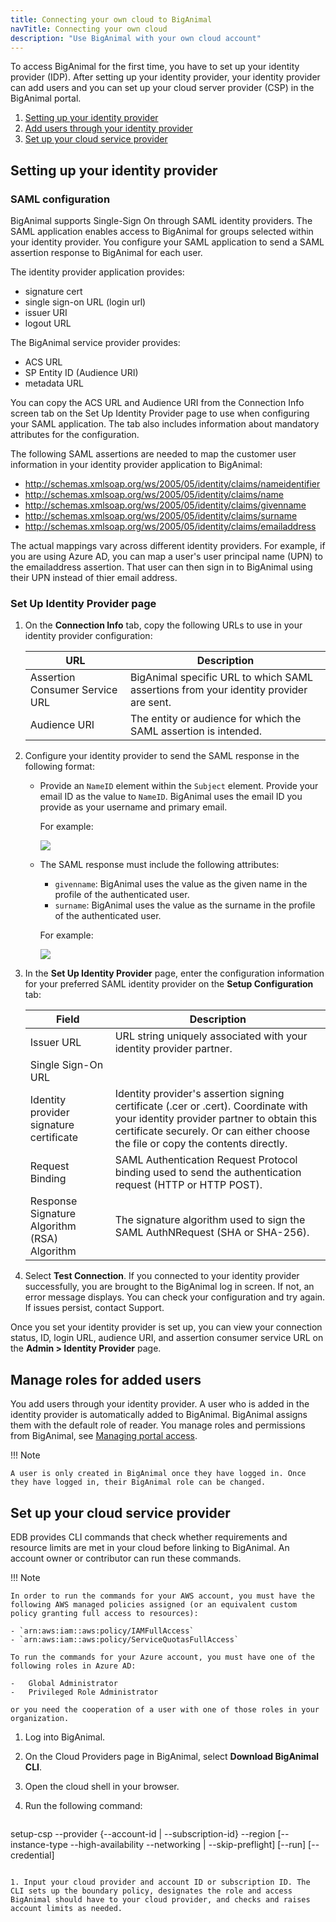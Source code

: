 ```yaml
---
title: Connecting your own cloud to BigAnimal
navTitle: Connecting your own cloud
description: "Use BigAnimal with your own cloud account" 
---
```


To access BigAnimal for the first time, you have to set up your identity provider (IDP). After setting up your identity provider, your identity provider can add users and you can set up your cloud server provider (CSP) in the BigAnimal portal. 

1. [Setting up your identity provider](#set-up-your-identity-provider)
1. [Add users through your identity provider](#manage-roles-for-added-users)
1. [Set up your cloud service provider](#set-up-your-cloud-service-provider)


## Setting up your identity provider

### SAML configuration

BigAnimal supports Single-Sign On through SAML identity providers. The SAML application enables access to BigAnimal for groups selected within your identity provider. You configure your SAML application to send a SAML assertion response to BigAnimal for each user.

The identity provider application provides:
- signature cert
- single sign-on URL (login url)
- issuer URI
- logout URL

The BigAnimal service provider provides:
- ACS URL
- SP Entity ID (Audience URI)
- metadata URL

You can copy the ACS URL and Audience URI from the Connection Info screen tab on the Set Up Identity Provider page to use when configuring your SAML application. The tab also includes information about mandatory attributes for the configuration.

The following SAML assertions are needed to map the customer user information in your identity provider application to BigAnimal:

- http://schemas.xmlsoap.org/ws/2005/05/identity/claims/nameidentifier
- http://schemas.xmlsoap.org/ws/2005/05/identity/claims/name
- http://schemas.xmlsoap.org/ws/2005/05/identity/claims/givenname
- http://schemas.xmlsoap.org/ws/2005/05/identity/claims/surname
- http://schemas.xmlsoap.org/ws/2005/05/identity/claims/emailaddress

The actual mappings vary across different identity providers. For example, if you are using Azure AD, you can map a user's user principal name (UPN) to the emailaddress assertion. That user can then sign in to BigAnimal using their UPN instead of thier email address.

### Set Up Identity Provider page

1. On the **Connection Info** tab, copy the following URLs to use in your identity provider configuration:  
   
   | URL                            | Description |
   | ------------------------------ | ----------- |
   | Assertion Consumer Service URL | BigAnimal specific URL to which SAML assertions from your identity provider are sent. |
   | Audience URI                   | The entity or audience for which the SAML assertion is intended. |

1. Configure your identity provider to send the SAML response in the following format:
   - Provide an `NameID` element within the `Subject` element. Provide your email ID as the value to `NameID`. BigAnimal uses the email ID you provide as your username and primary email.
      
     For example:

     ![](../images/nameID.png)

   - The SAML response must include the following attributes:
      - `givenname`: BigAnimal uses the value as the given name in the profile of the authenticated user.
      - `surname`: BigAnimal uses the value as the surname in the profile of the authenticated user.

      For example:

      ![](../images/attributes.png)

1. In the **Set Up Identity Provider** page, enter the configuration information for your preferred SAML identity provider on the **Setup Configuration** tab:

   | Field | Description |
   | ----- | ----------- |
   | Issuer URL | URL string uniquely associated with your identity provider partner. |
   | Single Sign-On URL | |
   | Identity provider signature certificate | Identity provider's assertion signing certificate (.cer or .cert). Coordinate with your identity provider partner to obtain this certificate securely. Or can either choose the file or copy the contents directly. |
   | Request Binding | SAML Authentication Request Protocol binding used to send the authentication request (HTTP or HTTP POST). |
   | Response Signature Algorithm (RSA) Algorithm | The signature algorithm used to sign the SAML AuthNRequest (SHA or SHA-256). |
 
1. Select **Test Connection**. If you connected to your identity provider successfully, you are brought to the BigAnimal log in screen. If not, an error message displays. You can check your configuration and try again. If issues persist, contact Support. 

Once you set your identity provider is set up, you can view your connection status, ID, login URL, audience URI, and assertion consumer service URL on the **Admin > Identity Provider** page.

## Manage roles for added users

You add users through your identity provider. A user who is added in the identity provider is automatically added to BigAnimal. BigAnimal assigns them with the default role of reader. You manage roles and permissions from BigAnimal, see [Managing portal access](../../administering_cluster/01_portal_access/). 

!!! Note
    
    A user is only created in BigAnimal once they have logged in. Once they have logged in, their BigAnimal role can be changed.

## Set up your cloud service provider

EDB provides CLI commands that check whether requirements and resource limits are met in your cloud before linking to BigAnimal. An account owner or contributor can run these commands.

!!! Note
    
    In order to run the commands for your AWS account, you must have the following AWS managed policies assigned (or an equivalent custom policy granting full access to resources):
    
    - `arn:aws:iam::aws:policy/IAMFullAccess`
    - `arn:aws:iam::aws:policy/ServiceQuotasFullAccess`
    
    To run the commands for your Azure account, you must have one of the following roles in Azure AD:

    -   Global Administrator
    -   Privileged Role Administrator

    or you need the cooperation of a user with one of those roles in your organization.

1. Log into BigAnimal.

1. On the Cloud Providers page in BigAnimal, select **Download BigAnimal CLI**.

1. Open the cloud shell in your browser.

1. Run the following command:

   ```
  setup-csp --provider 
          {--account-id | --subscription-id}
          --region
          [--instance-type --high-availability --networking | --skip-preflight]
          [--run]
          [--credential]
   ```

1. Input your cloud provider and account ID or subscription ID. The CLI sets up the boundary policy, designates the role and access BigAnimal should have to your cloud provider, and checks and raises account limits as needed.



